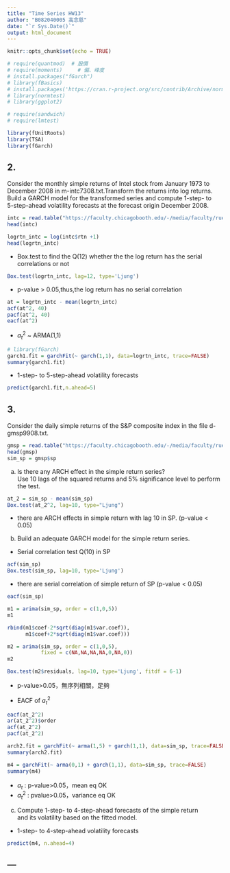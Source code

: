 ---
title: "Time Series HW13"
author: "B082040005 高念慈"
date: "`r Sys.Date()`"
output: html_document
---

```{r setup, include=FALSE}
knitr::opts_chunk$set(echo = TRUE)
```

```{r echo=F, results='hide', message=FALSE, warning=FALSE}
# require(quantmod)  # 股價
# require(moments)     # 偏、峰度
# install.packages("fGarch")
# library(fBasics)
# install.packages('https://cran.r-project.org/src/contrib/Archive/normtest/normtest_1.1.tar.gz')
# library(normtest)
# library(ggplot2)

# require(sandwich)
# require(lmtest)

library(fUnitRoots)
library(TSA)
library(fGarch)
```

## 2.
Consider the monthly simple returns of Intel stock from January 1973 to <br> 
December 2008 in m-intc7308.txt.Transform the returns into log returns.<br> 
Build a GARCH model for the transformed series and compute 1-step- to <br>
5-step-ahead volatility forecasts at the forecast origin December 2008.

```{r}
intc = read.table("https://faculty.chicagobooth.edu/-/media/faculty/ruey-s-tsay/teaching/fts3/m-intc7308.txt", header=T)
head(intc)
```

```{r}
logrtn_intc = log(intc$rtn +1)
head(logrtn_intc)
```

+ Box.test to find the Q(12) whether the the log return has the serial correlations or not

```{r}
Box.test(logrtn_intc, lag=12, type='Ljung')
```

+ p-value > 0.05,thus,the log return has no serial correlation

```{r}
at = logrtn_intc - mean(logrtn_intc)
acf(at^2, 40)
pacf(at^2, 40)
eacf(at^2)
```

+ $a^2_t$ ~ ARMA(1,1)

```{r}
# library(fGarch)
garch1.fit = garchFit(~ garch(1,1), data=logrtn_intc, trace=FALSE)
summary(garch1.fit)
```

+ 1-step- to 5-step-ahead volatility forecasts

```{r}
predict(garch1.fit,n.ahead=5)
```

## 3.
Consider the daily simple returns of the S&P composite index in the file d-gmsp9908.txt.

```{r}
gmsp = read.table("https://faculty.chicagobooth.edu/-/media/faculty/ruey-s-tsay/teaching/fts3/d-gmsp9908.txt", header=T)
head(gmsp)
sim_sp = gmsp$sp
```

(a) Is there any ARCH effect in the simple return series? <br>
Use 10 lags of the squared returns and 5% significance level to perform the test.

```{r}
at_2 = sim_sp - mean(sim_sp)
Box.test(at_2^2, lag=10, type="Ljung")
```

+ there are ARCH effects in simple return with lag 10 in SP. (p-value < 0.05)

(b) Build an adequate GARCH model for the simple return series.

+ Serial correlation test Q(10) in SP

```{r}
acf(sim_sp)
Box.test(sim_sp, lag=10, type='Ljung')
```

+ there are serial correlation of simple return of SP (p-value < 0.05)

```{r}
eacf(sim_sp)
```

```{r}
m1 = arima(sim_sp, order = c(1,0,5))
m1
```

```{r}
rbind(m1$coef-2*sqrt(diag(m1$var.coef)),
      m1$coef+2*sqrt(diag(m1$var.coef)))
```

```{r}
m2 = arima(sim_sp, order = c(1,0,5),
           fixed = c(NA,NA,NA,NA,0,NA,0))
m2
```

```{r}
Box.test(m2$residuals, lag=10, type='Ljung', fitdf = 6-1)
```

+ p-value>0.05，無序列相關，足夠

+ EACF of $a_t^2$

```{r}
eacf(at_2^2)
ar(at_2^2)$order
acf(at_2^2)
pacf(at_2^2)
```

```{r}
arch2.fit = garchFit(~ arma(1,5) + garch(1,1), data=sim_sp, trace=FALSE)
summary(arch2.fit)
```

```{r}
m4 = garchFit(~ arma(0,1) + garch(1,1), data=sim_sp, trace=FALSE)
summary(m4)
```

+ $a_t$ : p-value>0.05，mean eq OK
+ $a_t^2$ : pvalue>0.05，variance eq OK

(c) Compute 1-step- to 4-step-ahead forecasts of the simple return <br>
and its volatility based on the fitted model.

+ 1-step- to 4-step-ahead volatility forecasts

```{r}
predict(m4, n.ahead=4)
```

---
---
